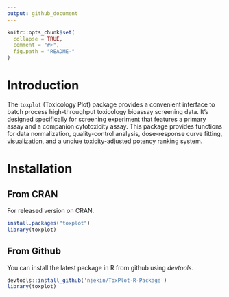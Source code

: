 ```yaml
---
output: github_document
---
```


<!-- README.md is generated from README.Rmd. Please edit that file -->

```r
knitr::opts_chunk$set(
  collapse = TRUE,
  comment = "#>",
  fig.path = "README-"
)
```


# Introduction

The `toxplot` (Toxicology Plot) package provides a convenient interface to batch process high-throughput toxicology bioassay screening data. It's designed specifically for screening experiment that features a primary assay and a companion cytotoxicity assay. This package provides functions for data normalization, quality-control analysis, dose-response curve fitting, visualization, and a unqiue toxicity-adjusted potency ranking system.  

<!-- *This package was initially written to analyze NIS RAIU assay screening of ToxCast phase I chemical library. Refer to the [analysis markdown](https://github.com/njekin/NIS-RAIU-assay-ToxCast-Phase1_v2-screening-analysis) for detailed usage of the package in this study.* -->

# Installation

## From CRAN
For released version on CRAN.
```r
install.packages("toxplot")
library(toxplot)
```

## From Github
You can install the latest package in R from github using *devtools*. 
```r
devtools::install_github('njekin/ToxPlot-R-Package')
library(toxplot)
```


<!-- # Format of input data -->
<!-- To allow the package process data correctly, it is essential to ensure the data input follows required format.  -->
<!-- Below are the essential columns to include in the input data. Since this package is designed to look at a primary inhibition assay and a parallel cell viability/cytotoxicity assay simultaneously, data from both assays should be put together in a single input file or dataframe.   -->

<!-- Columns required:   -->

<!-- * assay: name of the assay.   -->
<!-- * apid:  assay plate id. apid shoud be a unique id for each 96 well plate, can distinguish replicate, but doesn't distinguish primary and cytotox assay -->
<!-- * pid:   plate id. used to represent mother plate id, doesn't distinguish replicate, nor assay type.  -->
<!-- * spid:  chemical sample name/ID -->
<!-- * rowi:  row position on 96 well plate -->
<!-- * coli:  column position on 96 well plate -->
<!-- * rval:  raw reading value for each well -->
<!-- * repi:  replicate id, (1 to 3) -->
<!-- * conc:  molar concentration (M, no the uM that ToxCast pipeline uses) -->
<!-- * wllt:  well type. define whether a well contains a control or a test sample     -->

<!-- > Welltype explained:   -->
<!-- t: test chemical/sample    -->
<!-- n: DMSO negative control  -->
<!-- pr: positive control of primary assay, for RAIU assay the chemical is NaClO4   -->
<!-- nrc: negative chemical control (2,4-D, a chemical that is supposed to be negative in both raiu and celltiter-glo toxicity assay)  -->
<!-- pc: positive control for celltiter-glo cytotixicity assay (DCNQ)    -->



<!-- # Demo data included in the package -->
<!-- Load the demo dataset included in the package. Below is the head of the dataframe. -->
<!-- ```{r, message=FALSE, warning=FALSE} -->
<!-- library(devtools) -->
<!-- library(tidyverse) -->
<!-- load_all() -->

<!-- knitr::kable(head(demo_mc), caption = "Head rows of demo data") -->
<!-- ``` -->


<!-- # Data Analysis -->
<!-- ## Define basic assay info -->

<!-- Before analyzing the data, it is necessary to define the name of the primary and cytotoxicity assay.     -->
<!-- *Note that the names defined here should exactly match what's provided in the <assay> column of the input dataframe.* -->
<!-- ```{r} -->
<!--   #define the names of the primary and toxicity assay. -->
<!-- assay_info <- list( -->
<!--   prim_assay = "Primary", -->
<!--   toxi_assay = "Cytotox" -->
<!-- ) -->
<!-- ``` -->

<!-- ## Data Normalization -->
<!-- The `normalize_per_plate` function normalize raw readings as percent of the median/mean of negative control wells (DMSO in this case). The normalized values are included in `nval_mean` and `nval_median` column. -->

<!-- ```{r, message=FALSE, warning=FALSE} -->
<!-- # normalization -->
<!-- demo_mc_norm <- normalize_per_plate(demo_mc, nctrl = "DMSO") -->
<!-- knitr::kable(head(demo_mc_norm)) -->
<!-- ``` -->

<!-- ## Quality Control Metrics -->
<!-- The `qc_per_plate` function calculate qc metrics for each assay plate, returns three tables each representing the statistics of negative controls, positive controls and QC measures including the CV of DMSO controls and Z' score.   -->

<!-- Z' factor is calculated as follows:   -->
<!-- $$Z'=1-\frac{3\sigma_{positive\ control} + 3\sigma_{DMSO\ control}}{|\mu_{positive\ control} - \mu_{DMSO\ control}|}$$     -->

<!-- ```{r} -->
<!-- # qc -->
<!-- qc <- qc_per_plate(demo_mc_norm, assay_info) -->
<!-- knitr::kable(qc$neg_ctrl_sum) -->
<!-- knitr::kable(qc$pos_ctrl_sum) -->
<!-- knitr::kable(qc$qc) -->
<!-- ``` -->

<!-- ## Dose-response curve fitting -->

<!-- The `fit_curve_tcpl` function uses the hill model provided in U.S.EPA's ToxCast pipeline `tcpl` package^[https://cran.r-project.org/package=tcpl] to fit dose-response curves. This function serves as an convenient interface to call the `tcplFit` function in the `tcpl` package, and returns a list object containing all data and modeling results. Compared to using the `tcpl` package, `toxplot` package doesn't require usage of mysql/sqlite database.   -->

<!-- The Hill Model:   -->

<!-- $$f(x) = \frac{tp}{1+10^{(ga-x)gw}}$$   -->

<!-- Where x is the log concentration, tp is the top asymptote, ga is the AC50 (the log concentration where the modeled activity equals 50% of the top asymptote), and gw is the hill coefficient. The Hill model provided in the tcpl R package constrains the three parameters as following:   -->

<!-- * (1)	0 ≤ tp ≤ 1.2 times the maximum response value   -->
<!-- * (2)	(minimum log concentration minus 2) ≤ ga ≤ (maximum log concentration plus 0.5)   -->
<!-- * (3)	0.3 ≤ gw ≤ 8    -->

<!-- ```{r} -->
<!-- # curve fitting -->
<!-- demo_md <- fit_curve_tcpl(filter(demo_mc_norm, wllt == "t"), assay_info) -->
<!-- ``` -->

<!-- ## Rank Chemicals -->
<!-- A toxicity-adjusted ranking score is calculated to rank chemical potency.   -->
<!-- For more information about the calculation of ranking score, please refer to this [publication]()   -->

<!-- ```{r} -->
<!-- # calculate ranking score -->
<!-- demo_rank <- rank_tcpl(demo_md) -->
<!-- knitr::kable(head(demo_rank)) -->
<!-- ``` -->

<!-- ## Visualize data and fitted curve -->
<!-- The `plot_tcpl` function uses `ggplot2` to plot all the fitted curve with data in original direction. The funciton returns a list of ggplot2 objects.   -->
<!-- ```{r, message=FALSE, warning=FALSE, fig.show='hold'} -->
<!-- # make plots -->
<!-- demo_plots <- plot_tcpl(demo_md, demo_rank, notation = FALSE) -->
<!-- # Visualize plot -->
<!-- demo_plots[[1]] -->
<!-- demo_plots[[2]] -->
<!-- ``` -->

<!-- It is also very convenient to have the interactive version of the plot with the `plotly` package. -->
<!-- ```{r, message=FALSE, warning=FALSE, eval=FALSE} -->
<!-- library(plotly) -->
<!-- ggplotly(demo_plots[[2]]) -->
<!-- ``` -->

<!-- ## Export plots to pdf -->
<!-- The `save_plot_pdf` function saves all plots into one pdf file. -->
<!-- ```{r, eval=FALSE} -->
<!-- save_plot_pdf(demo_plots, "allplots.pdf") -->
<!-- ``` -->
<!-- --- -->
<!-- --- -->
<!-- ## Reference -->

